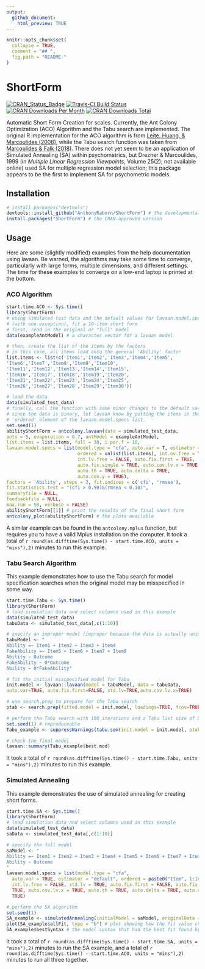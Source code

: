 ```yaml
---
output:
  github_document:
    html_preview: TRUE
---
```

```r
knitr::opts_chunk$set(
  collapse = TRUE,
  comment = "## ",
  fig.path = "README-"
)
```

# ShortForm
[![CRAN_Status_Badge](http://www.r-pkg.org/badges/version/ShortForm)](http://cran.r-project.org/package=ShortForm)
[![Travis-CI Build Status](http://travis-ci.org/AnthonyRaborn/ShortForm.svg?branch=master)](http://travis-ci.org/AnthonyRaborn/ShortForm)
[![CRAN Downloads Per Month](https://cranlogs.r-pkg.org/badges/ShortForm)](https://cran.r-project.org/package=ShortForm)
[![CRAN Downloads Total](https://cranlogs.r-pkg.org/badges/grand-total/ShortForm?color=orange)](https://cran.r-project.org/package=ShortForm)


Automatic Short Form Creation for scales. Currently, the Ant Colony Optimization  (ACO) Algorithm and the Tabu search are implemented. The original R implementation for the ACO algorithm is from [Leite, Huang, & Marcoulides (2008)](<doi:10.1080/00273170802285743>), while the Tabu search function was taken from [Marcoulides & Falk (2018)](<doi:10.1080/10705511.2017.1409074>). There does not yet seem to be an application of Simulated Annealing (SA) within psychometrics, but Drezner & Marcoulides, 1999 (in *Multiple Linear Regression Viewpoints*, Volume 25(2); not available online) used SA for multiple regression model selection; this package appears to be the first to implement SA for psychometric models.

## Installation
```r
# install.packages("devtools")
devtools::install_github("AnthonyRaborn/ShortForm") # the developmental version
install.packages("ShortForm") # the CRAN-approved version
```

## Usage

Here are some (slightly modified) examples from the help documentation using
lavaan. Be warned, the algorithms may take some time to converge, particularly
with large forms, multiple dimensions, and different settings. The time for these
examples to converge on a low-end laptop is printed at the bottom.

### ACO Algorithm

```r
start.time.ACO <- Sys.time()
library(ShortForm)
# using simulated test data and the default values for lavaan.model.specs
# (with one exception), fit a 10-item short form
# first, read in the original or "full" model
data(exampleAntModel) # a character vector for a lavaan model

# then, create the list of the items by the factors
# in this case, all items load onto the general 'Ability' factor
list.items <- list(c('Item1','Item2','Item3','Item4','Item5',
'Item6','Item7','Item8','Item9','Item10',
'Item11','Item12','Item13','Item14','Item15',
'Item16','Item17','Item18','Item19','Item20',
'Item21','Item22','Item23','Item24','Item25',
'Item26','Item27','Item28','Item29','Item30'))

# load the data
data(simulated_test_data)
# finally, call the function with some minor changes to the default values.
# since the data is binary, let lavaan know by putting the items in the
# 'ordered' element of the lavaan.model.specs list.
set.seed(1)
abilityShortForm = antcolony.lavaan(data = simulated_test_data,
ants = 5, evaporation = 0.7, antModel = exampleAntModel,
list.items = list.items, full = 30, i.per.f = 10,
lavaan.model.specs = list(model.type = "cfa", auto.var = T, estimator = "default", 
                          ordered = unlist(list.items), int.ov.free = TRUE,
                          int.lv.free = FALSE, auto.fix.first = TRUE, 
                          auto.fix.single = TRUE, auto.cov.lv.x = TRUE, 
                          auto.th = TRUE, auto.delta = TRUE, 
                          auto.cov.y = TRUE),
factors = 'Ability', steps = 3, fit.indices = c('cfi', 'rmsea'),
fit.statistics.test = "(cfi > 0.90)&(rmsea < 0.10)",
summaryfile = NULL,
feedbackfile = NULL,
max.run = 50, verbose = FALSE)
abilityShortForm[[1]] # print the results of the final short form
antcolony_plot(abilityShortForm) # the plots available
```

A similar example can be found in the `antcolony.mplus` function, but requires you to have a valid Mplus installation on the computer. It took a total of `r round(as.difftime(Sys.time() - start.time.ACO, units = "mins"),2)` minutes to run this example.

### Tabu Search Algorithm

This example demonstrates how to use the Tabu search for model specification searches when the original model may be misspecified in some way.

```r
start.time.Tabu <- Sys.time()
library(ShortForm)
# load simulation data and select columns used in this example
data(simulated_test_data) 
tabuData <- simulated_test_data[,c(1:10)]

# specify an improper model (improper because the data is actually unidimensional)
tabuModel <- "
Ability =~ Item1 + Item2 + Item3 + Item4
FakeAbility =~ Item5 + Item6 + Item7 + Item8
Ability ~ Outcome
FakeAbility ~ 0*Outcome
Ability ~ 0*FakeAbility"

# fit the initial misspecified model for Tabu
init.model <- lavaan::lavaan(model = tabuModel, data = tabuData, 
auto.var=TRUE, auto.fix.first=FALSE, std.lv=TRUE,auto.cov.lv.x=TRUE)

# use search.prep to prepare for the Tabu search
ptab <- search.prep(fitted.model = init.model, loadings=TRUE, fcov=TRUE, errors=FALSE)

# perform the Tabu search with 100 iterations and a Tabu list size of 5
set.seed(1) # reproduceable
Tabu_example <- suppressWarnings(tabu.sem(init.model = init.model, ptab = ptab, obj = AIC, niter = 25, tabu.size = 5)) # the suppressWarning wrapping hides the lavaan WARNING output from improper models

# check the final model
lavaan::summary(Tabu_example$best.mod)
```

It took a total of `r round(as.difftime(Sys.time() - start.time.Tabu, units = "mins"),2)` minutes to run this example.

### Simulated Annealing

This example demonstrates the use of simulated annealing for creating short forms.

```r
start.time.SA <- Sys.time()
library(ShortForm)
# load simulation data and select columns used in this example
data(simulated_test_data) 
saData <- simulated_test_data[,c(1:10)]

# specify the full model
saModel <- "
Ability =~ Item1 + Item2 + Item3 + Item4 + Item5 + Item6 + Item7 + Item8 + Item9 + Item10
Ability ~ Outcome
"
lavaan.model.specs = list(model.type = "cfa",
  auto.var = TRUE, estimator = "default", ordered = paste0("Item", 1:10), int.ov.free = TRUE,
  int.lv.free = FALSE, std.lv = TRUE, auto.fix.first = FALSE, auto.fix.single =
  TRUE, auto.cov.lv.x = TRUE, auto.th = TRUE, auto.delta = TRUE, auto.cov.y =
  TRUE)

# perform the SA algorithm
set.seed(1)
SA_example <- simulatedAnnealing(initialModel = saModel, originalData = saData, maxSteps = 500, fitStatistic = 'cfi', maximize = FALSE, temperature = "logistic", items = paste0("Item", 1:10), lavaan.model.specs = lavaan.model.specs, maxChanges = 3, maxItems = 5, progress = F)
plot(SA_example$allFit, type = "b") # plot showing how the fit value changes at each step
SA_example$bestSyntax # the model syntax that had the best fit found by the algorithm
```

It took a total of `r round(as.difftime(Sys.time() - start.time.SA, units = "mins"),2)` minutes to run the SA example, and a total of `r round(as.difftime(Sys.time() - start.time.ACO, units = "mins"),2)` minutes to run all three together.